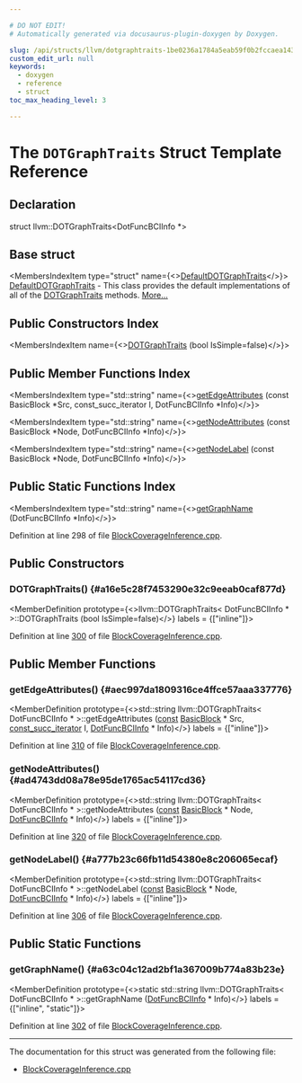```yaml
---

# DO NOT EDIT!
# Automatically generated via docusaurus-plugin-doxygen by Doxygen.

slug: /api/structs/llvm/dotgraphtraits-1be0236a1784a5eab59f0b2fccaea143
custom_edit_url: null
keywords:
  - doxygen
  - reference
  - struct
toc_max_heading_level: 3

---
```





# The `DOTGraphTraits` Struct Template Reference

<DoxygenPage pluginConfig={pluginConfig}>



## Declaration

<CodeBlock>struct llvm::DOTGraphTraits&lt;DotFuncBCIInfo &#42;&gt;</CodeBlock>

## Base struct

<MembersIndex>

<MembersIndexItem
  type="struct"
  name={<><a href="/docs/api/structs/llvm/defaultdotgraphtraits">DefaultDOTGraphTraits</a></>}>
<a href="/docs/api/structs/llvm/defaultdotgraphtraits">DefaultDOTGraphTraits</a> - This class provides the default implementations of all of the <a href="/docs/api/structs/llvm/dotgraphtraits">DOTGraphTraits</a> methods. <a href="/docs/api/structs/llvm/defaultdotgraphtraits/#details">More...</a>
</MembersIndexItem>

</MembersIndex>

## Public Constructors Index

<MembersIndex>

<MembersIndexItem
  name={<><a href="#a16e5c28f7453290e32c9eeab0caf877d">DOTGraphTraits</a> (bool IsSimple=false)</>}>
</MembersIndexItem>

</MembersIndex>

## Public Member Functions Index

<MembersIndex>

<MembersIndexItem
  type="std::string"
  name={<><a href="#aec997da1809316ce4ffce57aaa337776">getEdgeAttributes</a> (const BasicBlock &#42;Src, const&#95;succ&#95;iterator I, DotFuncBCIInfo &#42;Info)</>}>
</MembersIndexItem>

<MembersIndexItem
  type="std::string"
  name={<><a href="#ad4743dd08a78e95de1765ac54117cd36">getNodeAttributes</a> (const BasicBlock &#42;Node, DotFuncBCIInfo &#42;Info)</>}>
</MembersIndexItem>

<MembersIndexItem
  type="std::string"
  name={<><a href="#a777b23c66fb11d54380e8c206065ecaf">getNodeLabel</a> (const BasicBlock &#42;Node, DotFuncBCIInfo &#42;Info)</>}>
</MembersIndexItem>

</MembersIndex>

## Public Static Functions Index

<MembersIndex>

<MembersIndexItem
  type="std::string"
  name={<><a href="#a63c04c12ad2bf1a367009b774a83b23e">getGraphName</a> (DotFuncBCIInfo &#42;Info)</>}>
</MembersIndexItem>

</MembersIndex>


Definition at line 298 of file <a href="/docs/api/files/lib/lib/transforms/lib/transforms/instrumentation/blockcoverageinference-cpp">BlockCoverageInference.cpp</a>.

<SectionDefinition>

## Public Constructors

### DOTGraphTraits() {#a16e5c28f7453290e32c9eeab0caf877d}

<MemberDefinition
  prototype={<>llvm::DOTGraphTraits&lt; DotFuncBCIInfo &#42; &gt;::DOTGraphTraits (bool IsSimple=false)</>}
  labels = {["inline"]}>

Definition at line <a href="/docs/api/files/lib/lib/transforms/lib/transforms/instrumentation/blockcoverageinference-cpp/#l00300">300</a> of file <a href="/docs/api/files/lib/lib/transforms/lib/transforms/instrumentation/blockcoverageinference-cpp">BlockCoverageInference.cpp</a>.
</MemberDefinition>

</SectionDefinition>

<SectionDefinition>

## Public Member Functions

### getEdgeAttributes() {#aec997da1809316ce4ffce57aaa337776}

<MemberDefinition
  prototype={<>std::string llvm::DOTGraphTraits&lt; DotFuncBCIInfo &#42; &gt;::getEdgeAttributes (<a href="/docs/api/files/lib/lib/target/lib/target/aarch64/aarch64promoteconstant-cpp/#a90f8350fecae261c25be85d38b451bff">const</a> <a href="/docs/api/classes/llvm/basicblock">BasicBlock</a> &#42; Src, <a href="/docs/api/namespaces/llvm/#ae21e08e18fe951a73ef0942064ef841c">const&#95;succ&#95;iterator</a> I, <a href="/docs/api/classes/llvm/dotfuncbciinfo">DotFuncBCIInfo</a> &#42; Info)</>}
  labels = {["inline"]}>

Definition at line <a href="/docs/api/files/lib/lib/transforms/lib/transforms/instrumentation/blockcoverageinference-cpp/#l00310">310</a> of file <a href="/docs/api/files/lib/lib/transforms/lib/transforms/instrumentation/blockcoverageinference-cpp">BlockCoverageInference.cpp</a>.
</MemberDefinition>

### getNodeAttributes() {#ad4743dd08a78e95de1765ac54117cd36}

<MemberDefinition
  prototype={<>std::string llvm::DOTGraphTraits&lt; DotFuncBCIInfo &#42; &gt;::getNodeAttributes (<a href="/docs/api/files/lib/lib/target/lib/target/aarch64/aarch64promoteconstant-cpp/#a90f8350fecae261c25be85d38b451bff">const</a> <a href="/docs/api/classes/llvm/basicblock">BasicBlock</a> &#42; Node, <a href="/docs/api/classes/llvm/dotfuncbciinfo">DotFuncBCIInfo</a> &#42; Info)</>}
  labels = {["inline"]}>

Definition at line <a href="/docs/api/files/lib/lib/transforms/lib/transforms/instrumentation/blockcoverageinference-cpp/#l00320">320</a> of file <a href="/docs/api/files/lib/lib/transforms/lib/transforms/instrumentation/blockcoverageinference-cpp">BlockCoverageInference.cpp</a>.
</MemberDefinition>

### getNodeLabel() {#a777b23c66fb11d54380e8c206065ecaf}

<MemberDefinition
  prototype={<>std::string llvm::DOTGraphTraits&lt; DotFuncBCIInfo &#42; &gt;::getNodeLabel (<a href="/docs/api/files/lib/lib/target/lib/target/aarch64/aarch64promoteconstant-cpp/#a90f8350fecae261c25be85d38b451bff">const</a> <a href="/docs/api/classes/llvm/basicblock">BasicBlock</a> &#42; Node, <a href="/docs/api/classes/llvm/dotfuncbciinfo">DotFuncBCIInfo</a> &#42; Info)</>}
  labels = {["inline"]}>

Definition at line <a href="/docs/api/files/lib/lib/transforms/lib/transforms/instrumentation/blockcoverageinference-cpp/#l00306">306</a> of file <a href="/docs/api/files/lib/lib/transforms/lib/transforms/instrumentation/blockcoverageinference-cpp">BlockCoverageInference.cpp</a>.
</MemberDefinition>

</SectionDefinition>

<SectionDefinition>

## Public Static Functions

### getGraphName() {#a63c04c12ad2bf1a367009b774a83b23e}

<MemberDefinition
  prototype={<>static std::string llvm::DOTGraphTraits&lt; DotFuncBCIInfo &#42; &gt;::getGraphName (<a href="/docs/api/classes/llvm/dotfuncbciinfo">DotFuncBCIInfo</a> &#42; Info)</>}
  labels = {["inline", "static"]}>

Definition at line <a href="/docs/api/files/lib/lib/transforms/lib/transforms/instrumentation/blockcoverageinference-cpp/#l00302">302</a> of file <a href="/docs/api/files/lib/lib/transforms/lib/transforms/instrumentation/blockcoverageinference-cpp">BlockCoverageInference.cpp</a>.
</MemberDefinition>

</SectionDefinition>

<hr/>

The documentation for this struct was generated from the following file:

<ul>
<li><a href="/docs/api/files/lib/lib/transforms/lib/transforms/instrumentation/blockcoverageinference-cpp">BlockCoverageInference.cpp</a></li>
</ul>

</DoxygenPage>
